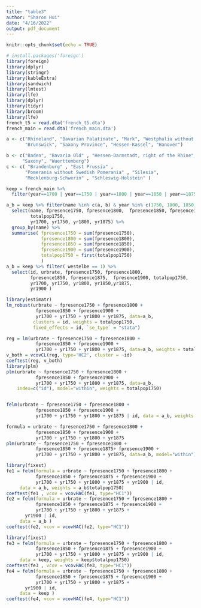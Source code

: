 ```yaml
---
title: "table3"
author: "Sharon Hui"
date: "4/16/2022"
output: pdf_document
---
```


```r
knitr::opts_chunk$set(echo = TRUE)
```



```r
# install.packages('foreign')
library(foreign)
library(dplyr)
library(stringr)
library(kableExtra)
library(sandwich)
library(lmtest)
library(lfe)
library(dplyr)
library(tidyr)
library(broom)
library(lfe)
french_t5 = read.dta('french_t5.dta')
french_main = read.dta('french_main.dta')

a <- c("Rhineland", "Bavarian Palatinate", "Mark", "Westphalia without Mark",
       "Brunswick", "Saxony Province", "Hessen-Kassel", "Hanover")

b <- c("Baden", "Bavaria Old" , "Hessen-Darmstadt, right of the Rhine", 
      "Saxony", "Wuerttemberg")
c <- c( "Brandenburg" , "East Prussia" , 
       "Pomerania without Swedish Pomerania" , "Silesia",  
       "Mecklenburg-Schwerin" , "Schleswig-Holstein" )

keep = french_main %>%
  filter(year==1700 | year==1750 | year==1800 | year==1850 | year==1875 | year==1900 )
```

```r
a_b = keep %>% filter(name %in% c(a, b) & year %in% c(1750, 1800, 1850, 1875, 1900)) %>%
  select(name, fpresence1750, fpresence1800,  fpresence1850, fpresence1875, fpresence1900, 
         totalpop1750,
         yr1700, yr1750, yr1800, yr1875) %>% 
  group_by(name) %>%
  summarise( fpresence1750 = sum(fpresence1750),
             fpresence1800 = sum(fpresence1800),
             fpresence1850 = sum(fpresence1850),
             fpresence1900 = sum(fpresence1900),
             totalpop1750 = first(totalpop1750)
             )
a_b = keep %>% filter( westelbe == 1) %>%
  select(id, urbrate, fpresence1750, fpresence1800,  
         fpresence1850, fpresence1875,  fpresence1900, totalpop1750,
         yr1700, yr1750, yr1800, yr1850,yr1875,
         yr1900 )

library(estimatr)
lm_robust(urbrate ~ fpresence1750 + fpresence1800 + 
           fpresence1850 + fpresence1900 + 
           yr1700 + yr1750 + yr1800 + yr1875, data=a_b,
          clusters = id, weights = totalpop1750,
          fixed_effects = id, `se_type` = "stata")

reg = lm(urbrate ~ fpresence1750 + fpresence1800 + 
           fpresence1850 + fpresence1900 + 
           yr1700 + yr1750 + yr1800 + yr1875, data=a_b, weights = totalpop1750)
v_both = vcovCL(reg, type='HC2', cluster = ~id)
coeftest(reg, v_both)
library(plm)
plm(urbrate ~ fpresence1750 + fpresence1800 + 
           fpresence1850 + fpresence1900 + 
           yr1700 + yr1750 + yr1800 + yr1875, data=a_b,
    index=c("id"), model="within", weights = totalpop1750)


felm(urbrate ~ fpresence1750 + fpresence1800 + 
           fpresence1850 + fpresence1900 + 
           yr1700 + yr1750 + yr1800 + yr1875 | id, data = a_b, weights = a_b$totalpop1750)
```

```r
formula = urbrate ~ fpresence1750 + fpresence1800 + 
           fpresence1850 + fpresence1900 + 
           yr1700 + yr1750 + yr1800 + yr1875
plm(urbrate ~ fpresence1750 + fpresence1800 + 
           fpresence1850 + fpresence1875+ fpresence1900 + 
           yr1700 + yr1750 + yr1800 + yr1875, data=a_b, model="within")
```



```r
library(fixest)
fe1 = felm(formula = urbrate ~ fpresence1750 + fpresence1800 + 
           fpresence1850 + fpresence1875 + fpresence1900 + 
           yr1700 + yr1750 + yr1800 + yr1875 + yr1900 | id, 
     data = a_b, weights = a_b$totalpop1750)
coeftest(fe1 , vcov = vcovHAC(fe1, type="HC1"))
fe2 = felm(formula = urbrate ~ fpresence1750 + fpresence1800 + 
           fpresence1850 + fpresence1875 + fpresence1900 + 
           yr1700 + yr1750 + yr1800 + yr1875 + 
       yr1900 | id, 
     data = a_b )
coeftest(fe2, vcov = vcovHAC(fe2, type="HC1"))
```




```r
library(fixest)
fe3 = felm(formula = urbrate ~ fpresence1750 + fpresence1800 + 
           fpresence1850 + fpresence1875 + fpresence1900 + 
           yr1700 + yr1750 + yr1800 + yr1875 + yr1900 | id, 
     data = keep, weights = keep$totalpop1750)
coeftest(fe3 , vcov = vcovHAC(fe3, type="HC1"))
fe4 = felm(formula = urbrate ~ fpresence1750 + fpresence1800 + 
           fpresence1850 + fpresence1875 + fpresence1900 + 
           yr1700 + yr1750 + yr1800 + yr1875 + 
       yr1900 | id, 
     data = keep )
coeftest(fe4, vcov = vcovHAC(fe4, type="HC1"))
```

